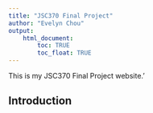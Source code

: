 ```yaml
---
title: "JSC370 Final Project"
author: "Evelyn Chou"
output: 
    html_document:
        toc: TRUE
        toc_float: TRUE
---
```

This is my JSC370 Final Project website.'

## Introduction




